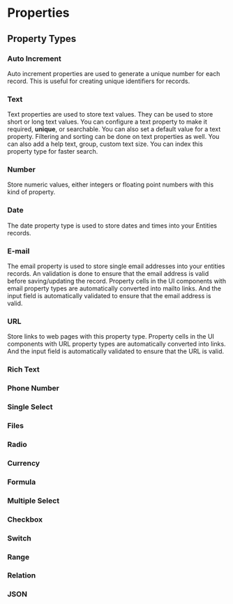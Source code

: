 # Properties

## Property Types

### Auto Increment

Auto increment properties are used to generate a unique number for each record. This is useful for creating unique identifiers for records.

### Text

Text properties are used to store text values. They can be used to store short or long text values. You can configure a text
property to make it required, **unique**, or searchable. You can also set a default value for a text property. Filtering and sorting
can be done on text properties as well. You can also add a help text, group, custom text size. You can index this property type for
faster search.

### Number

Store numeric values, either integers or floating point numbers with this kind of property.

### Date

The date property type is used to store dates and times into your Entities records.

### E-mail

The email property is used to store single email addresses into your entities records. An validation
is done to ensure that the email address is valid before saving/updating the record. Property cells in the UI components with
email property types are automatically converted into mailto links. And the input field is automatically validated to ensure that
the email address is valid.

### URL

Store links to web pages with this property type. Property cells in the UI components with URL property types are automatically
converted into links. And the input field is automatically validated to ensure that the URL is valid.

### Rich Text

### Phone Number

### Single Select

### Files

### Radio

### Currency

### Formula

### Multiple Select

### Checkbox

### Switch

### Range

### Relation

### JSON

